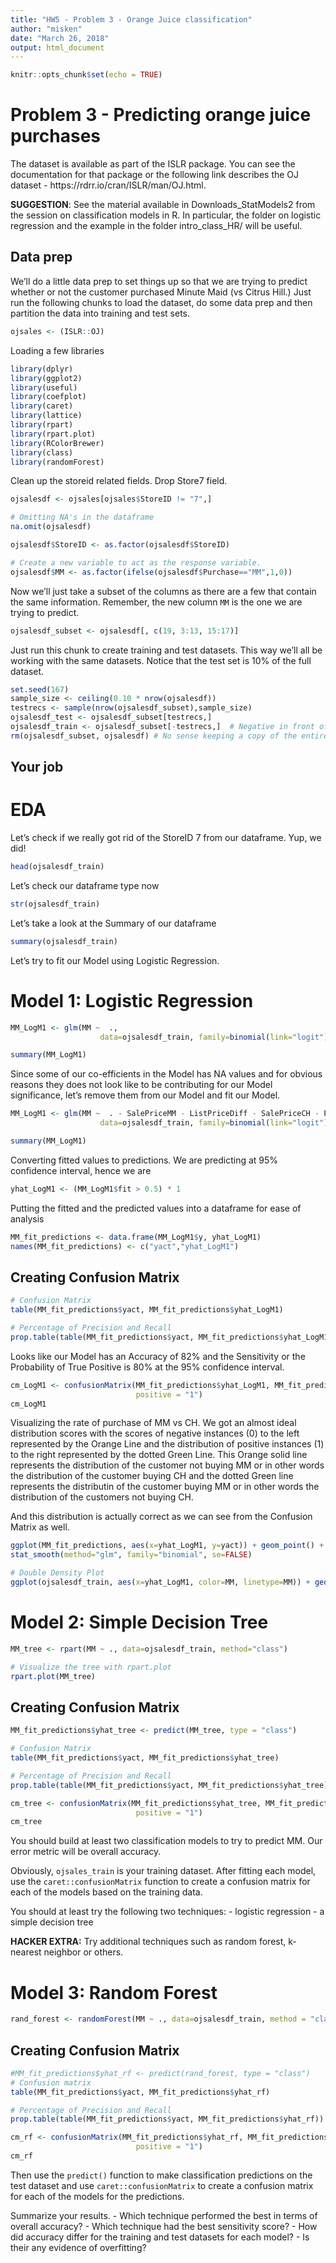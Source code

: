 ```yaml
---
title: "HW5 - Problem 3 - Orange Juice classification"
author: "misken"
date: "March 26, 2018"
output: html_document
---
```


```r
knitr::opts_chunk$set(echo = TRUE)
```

# Problem 3 - Predicting orange juice purchases

The dataset is available as part of the ISLR package. You can see the
documentation for that package or the following link describes the OJ
dataset - https://rdrr.io/cran/ISLR/man/OJ.html.

**SUGGESTION**: See the material available in Downloads_StatModels2 from the
session on classification models in R. In particular, the folder on
logistic regression and the example in the folder intro_class_HR/ will
be useful.

## Data prep

We'll do a little data prep to set things up so that we are trying to
predict whether or not the customer purchased Minute Maid (vs Citrus Hill.)
Just run the following chunks to load the dataset, do some data prep and
then partition the data into training and test sets.

```r
ojsales <- (ISLR::OJ)
```

Loading a few libraries
```r
library(dplyr)
library(ggplot2)
library(useful)
library(coefplot)
library(caret)
library(lattice)
library(rpart)
library(rpart.plot)
library(RColorBrewer)
library(class)
library(randomForest)
```

Clean up the storeid related fields. Drop Store7 field.

```r
ojsalesdf <- ojsales[ojsales$StoreID != "7",]

# Omitting NA's in the dataframe
na.omit(ojsalesdf)
```


```r
ojsalesdf$StoreID <- as.factor(ojsalesdf$StoreID)

# Create a new variable to act as the response variable.
ojsalesdf$MM <- as.factor(ifelse(ojsalesdf$Purchase=="MM",1,0))
```

Now we'll just take a subset of the columns as there are a few that contain the
same information. Remember, the new column `MM` is the one we are trying to
predict.

```r
ojsalesdf_subset <- ojsalesdf[, c(19, 3:13, 15:17)]
```

Just run this chunk to create training and test datasets. This way we'll
all be working with the same datasets. Notice that the test set is 10% of
the full dataset.

```r
set.seed(167)
sample_size <- ceiling(0.10 * nrow(ojsalesdf))
testrecs <- sample(nrow(ojsalesdf_subset),sample_size)
ojsalesdf_test <- ojsalesdf_subset[testrecs,]
ojsalesdf_train <- ojsalesdf_subset[-testrecs,]  # Negative in front of vector means "not in"
rm(ojsalesdf_subset, ojsalesdf) # No sense keeping a copy of the entire dataset around
```

## Your job

# EDA

Let's check if we really got rid of the StoreID 7 from our dataframe. Yup, we did! 
```r
head(ojsalesdf_train)
```

Let's check our dataframe type now
```r
str(ojsalesdf_train)
```

Let's take a look at the Summary of our dataframe 
```r
summary(ojsalesdf_train)
```

Let's try to fit our Model using Logistic Regression.

# Model 1: Logistic Regression
```r
MM_LogM1 <- glm(MM ~  .,
                    data=ojsalesdf_train, family=binomial(link="logit"))

summary(MM_LogM1)
```

Since some of our co-efficients in the Model has NA values and for obvious reasons they does not look like to be  contributing for our Model significance, let's remove them from our Model and fit our Model.

```r
MM_LogM1 <- glm(MM ~  . - SalePriceMM - ListPriceDiff - SalePriceCH - PriceDiff,
                    data=ojsalesdf_train, family=binomial(link="logit"))

summary(MM_LogM1)
```

Converting fitted values to predictions. We are predicting at 95% confidence interval, hence we are 
```r
yhat_LogM1 <- (MM_LogM1$fit > 0.5) * 1
```

Putting the fitted and the predicted values into a dataframe for ease of analysis
```r
MM_fit_predictions <- data.frame(MM_LogM1$y, yhat_LogM1)
names(MM_fit_predictions) <- c("yact","yhat_LogM1")
```

## Creating Confusion Matrix
```r
# Confusion Matrix
table(MM_fit_predictions$yact, MM_fit_predictions$yhat_LogM1)

# Percentage of Precision and Recall 
prop.table(table(MM_fit_predictions$yact, MM_fit_predictions$yhat_LogM1))
```

Looks like our Model has an Accuracy of 82% and the Sensitivity or the Probability of True Positive is 80% at the 95% confidence interval.
```r
cm_LogM1 <- confusionMatrix(MM_fit_predictions$yhat_LogM1, MM_fit_predictions$yact, 
                            positive = "1")
cm_LogM1
```

Visualizing the rate of purchase of MM vs CH. We got an almost ideal distribution scores with the scores of negative instances (0) to the left represented by the Orange Line and the distribution of positive instances (1) to the right represented by the dotted Green Line. This Orange solid line represents the distribution of the customer not buying MM or in other words the distribution of the customer buying CH and the dotted Green line represents the distributin of the customer buying MM or in other words the distribution of the customers not buying CH. 

And this distribution is actually correct as we can see from the Confusion Matrix as well.
```r
ggplot(MM_fit_predictions, aes(x=yhat_LogM1, y=yact)) + geom_point() + 
stat_smooth(method="glm", family="binomial", se=FALSE)

# Double Density Plot
ggplot(ojsalesdf_train, aes(x=yhat_LogM1, color=MM, linetype=MM)) + geom_density()
```

# Model 2: Simple Decision Tree
```r
MM_tree <- rpart(MM ~ ., data=ojsalesdf_train, method="class")

# Visualize the tree with rpart.plot
rpart.plot(MM_tree)
```

## Creating Confusion Matrix
```r
MM_fit_predictions$yhat_tree <- predict(MM_tree, type = "class")

# Confusion Matrix
table(MM_fit_predictions$yact, MM_fit_predictions$yhat_tree)

# Percentage of Precision and Recall 
prop.table(table(MM_fit_predictions$yact, MM_fit_predictions$yhat_tree))
```

```r
cm_tree <- confusionMatrix(MM_fit_predictions$yhat_tree, MM_fit_predictions$yact, 
                            positive = "1")
cm_tree
```

You should build at least two classification models to try to predict MM.
Our error metric will be overall accuracy.

Obviously, `ojsales_train` is your training dataset. After fitting each
model, use the `caret::confusionMatrix` function to create a confusion matrix
for each of the models based on the training data.

You should at least try the following two techniques:
- logistic regression
- a simple decision tree

**HACKER EXTRA:** Try additional techniques such as random forest, k-nearest 
neighbor or others.

# Model 3: Random Forest
```r
rand_forest <- randomForest(MM ~ ., data=ojsalesdf_train, method = "class")
```

## Creating Confusion Matrix
```r
#MM_fit_predictions$yhat_rf <- predict(rand_forest, type = "class")
# Confusion matrix
table(MM_fit_predictions$yact, MM_fit_predictions$yhat_rf)

# Percentage of Precision and Recall 
prop.table(table(MM_fit_predictions$yact, MM_fit_predictions$yhat_rf))
```

```r
cm_rf <- confusionMatrix(MM_fit_predictions$yhat_rf, MM_fit_predictions$yact, 
                            positive = "1")
cm_rf
```







Then use the `predict()` function to make classification predictions on the
test dataset and use `caret::confusionMatrix` to create a confusion matrix
for each of the models for the predictions. 

Summarize your results. 
- Which technique performed the best in terms of overall accuracy? 
- Which technique had the best sensitivity score?
- How did accuracy differ for the training and test datasets for each model?
- Is their any evidence of overfitting?
